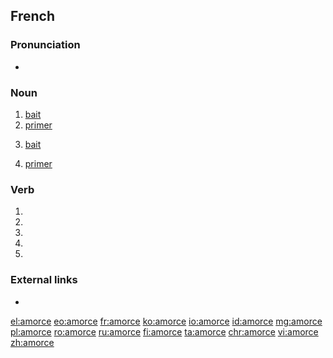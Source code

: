 ==French==
{{wikipedia|lang=fr}}

===Pronunciation===
* {{IPA|/a.mɔʁs/|lang=fr}}

===Noun===
{{fr-noun|f}}

# [[bait]] {{gloss|used to catch fish}}
# [[primer]] {{gloss|substance used to start a fire}}
# {{context|figuratively|lang=fr}} [[bait]]
# {{context|biology|lang=fr}} [[primer]] {{gloss|strand}}

===Verb===
{{fr-verb-form}}

# {{conjugation of|amorcer||1|s|pres|ind|lang=fr}}
# {{conjugation of|amorcer||3|s|pres|ind|lang=fr}}
# {{conjugation of|amorcer||1|s|pres|sub|lang=fr}}
# {{conjugation of|amorcer||1|s|pres|sub|lang=fr}}
# {{conjugation of|amorcer||2|s|imp|lang=fr}}

===External links===
* {{R:TLFi}}

[[el:amorce]]
[[eo:amorce]]
[[fr:amorce]]
[[ko:amorce]]
[[io:amorce]]
[[id:amorce]]
[[mg:amorce]]
[[pl:amorce]]
[[ro:amorce]]
[[ru:amorce]]
[[fi:amorce]]
[[ta:amorce]]
[[chr:amorce]]
[[vi:amorce]]
[[zh:amorce]]